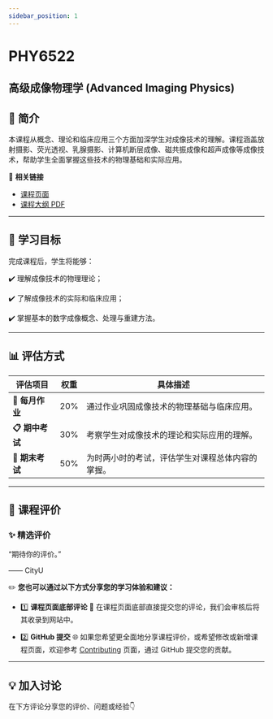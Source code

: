 ```yaml
---
sidebar_position: 1
---
```


# PHY6522
## 高级成像物理学 (Advanced Imaging Physics)

## **📘 简介**
本课程从概念、理论和临床应用三个方面加深学生对成像技术的理解。课程涵盖放射摄影、荧光透视、乳腺摄影、计算机断层成像、磁共振成像和超声成像等成像技术，帮助学生全面掌握这些技术的物理基础和实际应用。

🔗 **相关链接**
- [课程页面](https://www.cityu.edu.hk/catalogue/pg/202425/course/PHY6522.htm)
- [课程大纲 PDF](https://www.cityu.edu.hk/catalogue/pg/202425/course/PHY6522.pdf)

---

## **🎯 学习目标**

完成课程后，学生将能够：

✔️ 理解成像技术的物理理论；

✔️ 了解成像技术的实际和临床应用；

✔️ 掌握基本的数字成像概念、处理与重建方法。

---

## **📊 评估方式**

| **评估项目**          | **权重** | **具体描述**                                                                                       |
|----------------------|---------|---------------------------------------------------------------------------------------------------|
| **📂 每月作业**       | 20%      | 通过作业巩固成像技术的物理基础与临床应用。                                                           |
| **📋 期中考试**       | 30%      | 考察学生对成像技术的理论和实际应用的理解。                                                           |
| **📝 期末考试**       | 50%      | 为时两小时的考试，评估学生对课程总体内容的掌握。                                                      |

---

## **💬 课程评价**

### ✨ **精选评价**
<div className={commentStyles.commentBox}>
    <p className={commentStyles.commentText}>
        “期待你的评价。”
    </p>
    <p className={commentStyles.commentAuthor}>—— CityU</p>
</div>

✏️ **您也可以通过以下方式分享您的学习体验和建议：**

- 1️⃣ **课程页面底部评论**
💬 在课程页面底部直接提交您的评论，我们会审核后将其收录到网站中。

- 2️⃣ **GitHub 提交**
🌐 如果您希望更全面地分享课程评价，或希望修改或新增课程页面，欢迎参考 [Contributing](https://penjc.github.io/cityU-navigator/contributing) 页面，通过 GitHub 提交您的贡献。

---

## **💡 加入讨论**

在下方评论分享您的评价、问题或经验👇
<Utterances />
